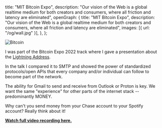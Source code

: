   title: "MIT Bitcoin Expo",
  description:
    "Our vision of the Web is a global realtime medium for both creators and consumers, where all friction and latency are eliminated",
  openGraph: {
    title: "MIT Bitcoin Expo",
    description:
      "Our vision of the Web is a global realtime medium for both creators and consumers, where all friction and latency are eliminated",
    images: [{ url: "/og/wall.jpg" }],
  },
};

<Image
  src="https://i.imgur.com/5MHC5fZ.png"
  alt="Bitcoin"
  className="rounded-full bg-gray-100 block mt-2 mb-5 mx-auto sm:float-right sm:ml-5 sm:mb-5 grayscale hover:grayscale-0"
  unoptimized
  priority
/>

I was part of the Bitcoin Expo 2022 track where I gave a presentation about the [Lightning Address](/2021/lightning-address).

In the talk I compared it to SMTP and showed the power of standardized protocols/open APIs that every company and/or individual can follow to become part of the network.

The ability for Gmail to send and receive from Outlook or Proton is key. We want the same "experience" for other parts of the internet stack -- predominantly MONEY.

Why can't you send money from your Chase account to your Spotify account? Really think about it!

**[Watch full video recording here.](https://www.youtube.com/watch?v=pNfvWHWhuMg)**
